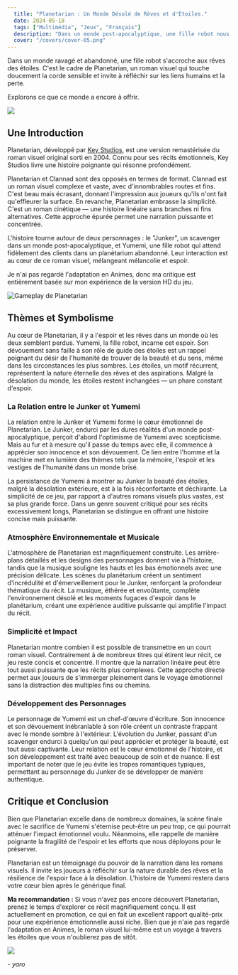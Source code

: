 ```yaml
---
  title: "Planetarian : Un Monde Désolé de Rêves et d'Étoiles."
  date: 2024-05-18
  tags: ["Multimédia", "Jeux", "Français"]
  description: "Dans un monde post-apocalyptique, une fille robot nous guide à travers les rêves des étoiles. Aujourd'hui, plongeons dans Planetarian."
  cover: "/covers/cover-05.png"
---
```



<YouTube id="04LZQ3DQer8" />

Dans un monde ravagé et abandonné, une fille robot s'accroche aux rêves des étoiles. C'est le cadre de Planetarian, un roman visuel qui touche doucement la corde sensible et invite à réfléchir sur les liens humains et la perte.

Explorons ce que ce monde a encore à offrir.

![](hero.png)

## Une Introduction

Planetarian, développé par [Key Studios](https://fr.wikipedia.org/wiki/Key_(studio)), est une version remastérisée du roman visuel original sorti en 2004. Connu pour ses récits émotionnels, Key Studios livre une histoire poignante qui résonne profondément.

Planetarian et Clannad sont des opposés en termes de format. Clannad est un roman visuel complexe et vaste, avec d'innombrables routes et fins. C'est beau mais écrasant, donnant l'impression aux joueurs qu'ils n'ont fait qu'effleurer la surface. En revanche, Planetarian embrasse la simplicité. C'est un roman cinétique — une histoire linéaire sans branches ni fins alternatives. Cette approche épurée permet une narration puissante et concentrée.

L'histoire tourne autour de deux personnages : le "Junker", un scavenger dans un monde post-apocalyptique, et Yumemi, une fille robot qui attend fidèlement des clients dans un planétarium abandonné. Leur interaction est au cœur de ce roman visuel, mélangeant mélancolie et espoir.

Je n'ai pas regardé l'adaptation en Animes, donc ma critique est entièrement basée sur mon expérience de la version HD du jeu.

![Gameplay de Planetarian](https://media.moddb.com/images/games/1/59/58349/planet_p.jpg)

## Thèmes et Symbolisme

Au cœur de Planetarian, il y a l'espoir et les rêves dans un monde où les deux semblent perdus. Yumemi, la fille robot, incarne cet espoir. Son dévouement sans faille à son rôle de guide des étoiles est un rappel poignant du désir de l'humanité de trouver de la beauté et du sens, même dans les circonstances les plus sombres. Les étoiles, un motif récurrent, représentent la nature éternelle des rêves et des aspirations. Malgré la désolation du monde, les étoiles restent inchangées — un phare constant d'espoir.

### La Relation entre le Junker et Yumemi

La relation entre le Junker et Yumemi forme le cœur émotionnel de Planetarian. Le Junker, endurci par les dures réalités d'un monde post-apocalyptique, perçoit d'abord l'optimisme de Yumemi avec scepticisme. Mais au fur et à mesure qu'il passe du temps avec elle, il commence à apprécier son innocence et son dévouement. Ce lien entre l'homme et la machine met en lumière des thèmes tels que la mémoire, l'espoir et les vestiges de l'humanité dans un monde brisé.

La persistance de Yumemi à montrer au Junker la beauté des étoiles, malgré la désolation extérieure, est à la fois réconfortante et déchirante. La simplicité de ce jeu, par rapport à d'autres romans visuels plus vastes, est sa plus grande force. Dans un genre souvent critiqué pour ses récits excessivement longs, Planetarian se distingue en offrant une histoire concise mais puissante.

### Atmosphère Environnementale et Musicale

L'atmosphère de Planetarian est magnifiquement construite. Les arrière-plans détaillés et les designs des personnages donnent vie à l'histoire, tandis que la musique souligne les hauts et les bas émotionnels avec une précision délicate. Les scènes du planétarium créent un sentiment d'incrédulité et d'émerveillement pour le Junker, renforçant la profondeur thématique du récit. La musique, éthérée et envoûtante, complète l'environnement désolé et les moments fugaces d'espoir dans le planétarium, créant une expérience auditive puissante qui amplifie l'impact du récit.

### Simplicité et Impact

Planetarian montre combien il est possible de transmettre en un court roman visuel. Contrairement à de nombreux titres qui étirent leur récit, ce jeu reste concis et concentré. Il montre que la narration linéaire peut être tout aussi puissante que les récits plus complexes. Cette approche directe permet aux joueurs de s'immerger pleinement dans le voyage émotionnel sans la distraction des multiples fins ou chemins.

### Développement des Personnages

Le personnage de Yumemi est un chef-d'œuvre d'écriture. Son innocence et son dévouement inébranlable à son rôle créent un contraste frappant avec le monde sombre à l'extérieur. L'évolution du Junker, passant d'un scavenger endurci à quelqu'un qui peut apprécier et protéger la beauté, est tout aussi captivante. Leur relation est le cœur émotionnel de l'histoire, et son développement est traité avec beaucoup de soin et de nuance. Il est important de noter que le jeu évite les tropes romantiques typiques, permettant au personnage du Junker de se développer de manière authentique.

## Critique et Conclusion

Bien que Planetarian excelle dans de nombreux domaines, la scène finale avec le sacrifice de Yumemi s'éternise peut-être un peu trop, ce qui pourrait atténuer l'impact émotionnel voulu. Néanmoins, elle rappelle de manière poignante la fragilité de l'espoir et les efforts que nous déployons pour le préserver.

Planetarian est un témoignage du pouvoir de la narration dans les romans visuels. Il invite les joueurs à réfléchir sur la nature durable des rêves et la résilience de l'espoir face à la désolation. L'histoire de Yumemi restera dans votre cœur bien après le générique final.

**Ma recommandation :** Si vous n'avez pas encore découvert Planetarian, prenez le temps d'explorer ce récit magnifiquement conçu. Il est actuellement en promotion, ce qui en fait un excellent rapport qualité-prix pour une expérience émotionnelle aussi riche. Bien que je n'aie pas regardé l'adaptation en Animes, le roman visuel lui-même est un voyage à travers les étoiles que vous n'oublierez pas de sitôt.

![](https://64.media.tumblr.com/31237b88d9a151772e535ad46201aea7/tumblr_oabbljyWUx1t04leyo1_500.gif)

*- yaro*
